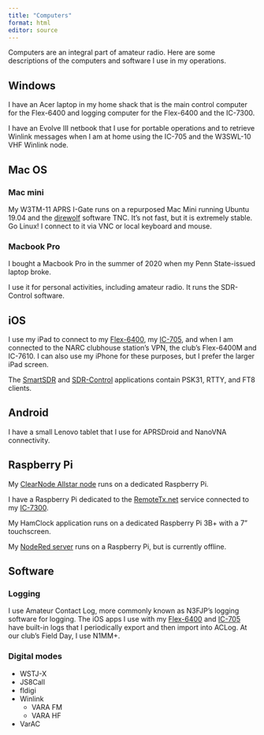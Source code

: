 ```yaml
---
title: "Computers"
format: html
editor: source
---
```


Computers are an integral part of amateur radio.
Here are some descriptions of the computers and software I use in my operations.

## Windows

I have an Acer laptop in my home shack that is the main control computer for the Flex-6400 and logging computer for the Flex-6400 and the IC-7300.

I have an Evolve III netbook that I use for portable operations and to retrieve Winlink messages when I am at home using the IC-705 and the W3SWL-10 VHF Winlink node.

## Mac OS

### Mac mini

My W3TM-11 APRS I-Gate runs on a repurposed Mac Mini running Ubuntu 19.04 and the [direwolf](https://github.com/wb2osz/direwolf) software TNC.
It's not fast, but it is extremely stable.
Go Linux!
I connect to it via VNC or local keyboard and mouse.

### Macbook Pro

I bought a Macbook Pro in the summer of 2020 when my Penn State-issued laptop broke.

I use it for personal activities, including amateur radio. It runs the SDR-Control software.

## iOS

I use my iPad to connect to my [Flex-6400](rigs.qmd#flexradio-6400), my [IC-705](rigs.qmd#icom-ic-705), and when I am connected to the NARC clubhouse station's VPN, the club's Flex-6400M and IC-7610. I can also use my iPhone for these purposes, but I prefer the larger iPad screen.

The [SmartSDR](https://roskosch.de/smartsdr-features/) and [SDR-Control](https://roskosch.de/sdr-control-ios/) applications contain PSK31, RTTY, and FT8 clients.

## Android

I have a small Lenovo tablet that I use for APRSDroid and NanoVNA connectivity.

## Raspberry Pi

My [ClearNode Allstar node](#rigs.qmd#clearnode) runs on a dedicated Raspberry Pi.

I have a Raspberry Pi dedicated to the [RemoteTx.net](https://remotetx.net) service connected to my [IC-7300](rigs.qmd#ic-7300).

My HamClock application runs on a dedicated Raspberry Pi 3B+ with a 7" touchscreen.

My [NodeRed server](workbench.qmd#nodered) runs on a Raspberry Pi, but is currently offline.

## Software

### Logging

I use Amateur Contact Log, more commonly known as N3FJP's logging software for logging.
The iOS apps I use with my [Flex-6400](rigs.qmd#flexradio-flex-6400) and [IC-705](rigs.qmd#icom-ic-705) have built-in logs that I periodically export and then import into ACLog.
At our club's Field Day, I use N1MM+.

### Digital modes

- WSTJ-X
- JS8Call
- fldigi
- Winlink
  - VARA FM
  - VARA HF
- VarAC
